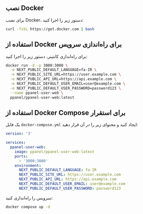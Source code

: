## نصب Docker

برای نصب Docker، دستور زیر را اجرا کنید:

```bash
curl -fsSL https://get.docker.com | bash
```

## استفاده از Docker برای راه‌اندازی سرویس

برای راه‌اندازی کانتینر، دستور زیر را اجرا کنید:

```bash
docker run -d -p 3000:3000 \
  -e NEXT_PUBLIC_DEFAULT_LANGUAGE=fa-IR \
  -e NEXT_PUBLIC_SITE_URL=https://user.example.com \
  -e NEXT_PUBLIC_API_URL=https://api.example.com \
  -e NEXT_PUBLIC_DEFAULT_USER_EMAIL=user@example.com \
  -e NEXT_PUBLIC_DEFAULT_USER_PASSWORD=password123 \
  --name ppanel-user-web \
  ppanel/ppanel-user-web:latest
```

## استفاده از Docker Compose برای استقرار

یک فایل `docker-compose.yml` ایجاد کنید و محتوای زیر را در آن قرار دهید:

```yaml
version: '3'

services:
  ppanel-user-web:
    image: ppanel/ppanel-user-web:latest
    ports:
      - '3000:3000'
    environment:
      NEXT_PUBLIC_DEFAULT_LANGUAGE: fa-IR
      NEXT_PUBLIC_SITE_URL: https://user.example.com
      NEXT_PUBLIC_API_URL: https://api.example.com
      NEXT_PUBLIC_DEFAULT_USER_EMAIL: user@example.com
      NEXT_PUBLIC_DEFAULT_USER_PASSWORD: password123
```

سرویس را راه‌اندازی کنید:

```bash
docker compose up -d
```



<Giscus />
